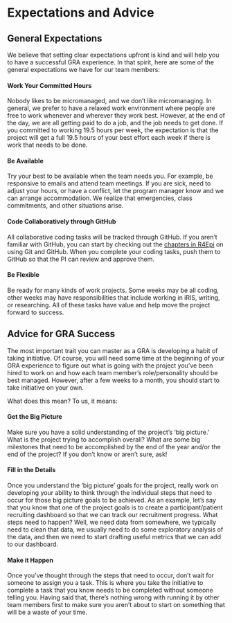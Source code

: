 # Expectations and Advice {#sec-expectations}

## General Expectations

We believe that setting clear expectations upfront is kind and will help you to have a successful GRA experience. In that spirit, here are some of the general expectations we have for our team members:

#### Work Your Committed Hours

Nobody likes to be micromanaged, and we don't like micromanaging. In general, we prefer to have a relaxed work environment where people are free to work whenever and wherever they work best. However, at the end of the day, we are all getting paid to do a job, and the job needs to get done. If you committed to working 19.5 hours per week, the expectation is that the project will get a full 19.5 hours of your best effort each week if there is work that needs to be done.

#### Be Available

Try your best to be available when the team needs you. For example, be responsive to emails and attend team meetings. If you are sick, need to adjust your hours, or have a conflict, let the program manager know and we can arrange accommodation. We realize that emergencies, class commitments, and other situations arise.

#### Code Collaboratively through GitHub

All collaborative coding tasks will be tracked through GitHub. If you aren't familiar with GitHub, you can start by checking out the [chapters in R4Epi](https://www.r4epi.com/introduction-to-git-and-github.html) on using Git and GitHub. When you complete your coding tasks, push them to GitHub so that the PI can review and approve them.

#### Be Flexible

Be ready for many kinds of work projects. Some weeks may be all coding, other weeks may have responsibilities that include working in iRIS, writing, or researching. All of these tasks have value and help move the project forward to success.

## Advice for GRA Success

The most important trait you can master as a GRA is developing a habit of taking initiative. Of course, you will need some time at the beginning of your GRA experience to figure out what is going with the project you've been hired to work on and how each team member's role/personality should be best managed. However, after a few weeks to a month, you should start to take initiative on your own.

What does this mean? To us, it means:

#### Get the Big Picture

Make sure you have a solid understanding of the project's 'big picture.' What is the project trying to accomplish overall? What are some big milestones that need to be accomplished by the end of the year and/or the end of the project? If you don't know or aren't sure, ask!

#### Fill in the Details

Once you understand the 'big picture' goals for the project, really work on developing your ability to think through the individual steps that need to occur for those big picture goals to be achieved. As an example, let's say that you know that one of the project goals is to create a participant/patient recruiting dashboard so that we can track our recruitment progress. What steps need to happen? Well, we need data from somewhere, we typically need to clean that data, we usually need to do some exploratory analysis of the data, and then we need to start drafting useful metrics that we can add to our dashboard.

#### Make it Happen

Once you've thought through the steps that need to occur, don't wait for someone to assign you a task. This is where you take the initiative to complete a task that you know needs to be completed without someone telling you. Having said that, there's nothing wrong with running it by other team members first to make sure you aren't about to start on something that will be a waste of your time.

